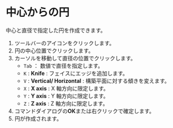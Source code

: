 
# 中心からの円 

中心と直径で指定した円を作成できます。

<KinouGaiyou shortcut="" command="Center Circle" button="ツールバー" />

1. ツールバーのアイコンをクリックします。
2. 円の中心位置でクリックします。
3. カーソルを移動して直径の位置でクリックします。
   - `Tab` ： 数値で直径を指定します。
   - `K` : **Knife** : フェイスにエッジを追加します。
   - `V` : **Vertical/ Horizontal** : 構築平面に対する傾きを変えます。
   - `X` : **X axis** : X 軸方向に限定します。
   - `Y` : **Y axis** : Y 軸方向に限定します。
   - `Z` : **Z axis** : Z 軸方向に限定します。
4. コマンドダイアログの**OK**または右クリックで確定します。
5. 円が作成されます。


